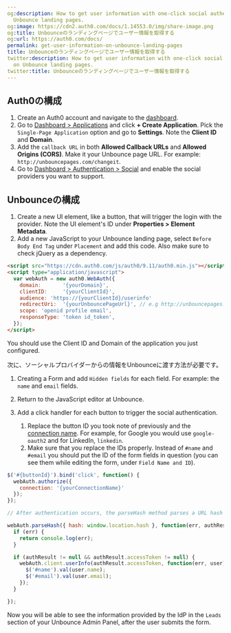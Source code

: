 ```yaml
---
og:description: How to get user information with one-click social authentication on
  Unbounce landing pages.
og:image: https://cdn2.auth0.com/docs/1.14553.0/img/share-image.png
og:title: Unbounceのランディングページでユーザー情報を取得する
og:url: https://auth0.com/docs/
permalink: get-user-information-on-unbounce-landing-pages
title: Unbounceのランディングページでユーザー情報を取得する
twitter:description: How to get user information with one-click social authentication
  on Unbounce landing pages.
twitter:title: Unbounceのランディングページでユーザー情報を取得する
---
```


## Auth0の構成

1. Create an Auth0 account and navigate to the [dashboard](https://manage.auth0.com/#).
2. Go to [Dashboard > Applications](https://manage.auth0.com/#/applications) and click **+ Create Application**. Pick the `Single-Page Application` option and go to **Settings**. Note the **Client ID** and **Domain**.
3. Add the `callback URL` in both **Allowed Callback URLs** and **Allowed Origins (CORS)**. Make it your Unbounce page URL. For example: `http://unbouncepages.com/changeit`.
4. Go to [Dashboard > Authentication > Social](https://manage.auth0.com/#/connections/social) and enable the social providers you want to support.

## Unbounceの構成

1. Create a new UI element, like a button, that will trigger the login with the provider. Note the UI element's ID under **Properties > Element Metadata**.
2. Add a new JavaScript to your Unbounce landing page, select `Before Body End Tag` under `Placement` and add this code. Also make sure to check jQuery as a dependency.

```html lines
<script src="https://cdn.auth0.com/js/auth0/9.11/auth0.min.js"></script>
<script type="application/javascript">
  var webAuth = new auth0.WebAuth({
    domain:       '{yourDomain}',
    clientID:     '{yourClientId}',
    audience: 'https://{yourClientId}/userinfo'
    redirectUri:  '{yourUnbouncePageUrl}', // e.g http://unbouncepages.com/changeit
    scope: 'openid profile email',
    responseType: 'token id_token',
  });
</script>
```






You should use the <Tooltip tip="Client ID: Identification value given to your registered resource from Auth0." cta="View Glossary" href="/docs/glossary?term=Client+ID">Client ID</Tooltip> and Domain of the application you just configured.

次に、ソーシャルプロバイダーからの情報をUnbounceに渡す方法が必要です。

1. Creating a Form and add `Hidden fields` for each field. For example: the `name` and `email` fields.
2. Return to the JavaScript editor at Unbounce.
3. Add a click handler for each button to trigger the social authentication.

   1. Replace the button ID you took note of previously and the [connection name](/docs/authenticate/identity-providers/locate-the-connection-id). For example, for Google you would use `google-oauth2` and for LinkedIn, `linkedin`.
   2. Make sure that you replace the IDs properly. Instead of `#name` and `#email` you should put the ID of the form fields in question (you can see them while editing the form, under `Field Name and ID`).

```js lines
$('#{buttonId}').bind('click', function() { 
  webAuth.authorize({
    connection: '{yourConnectionName}'
  });
});

// After authentication occurs, the parseHash method parses a URL hash fragment to extract the result of an Auth0 authentication response.

webAuth.parseHash({ hash: window.location.hash }, function(err, authResult) { 
  if (err) { 
    return console.log(err); 
  }

  if (authResult != null && authResult.accessToken != null) {
    webAuth.client.userInfo(authResult.accessToken, function(err, user) {
      $('#name').val(user.name); 
      $('#email').val(user.email); 
    }); 
  } 

});
```






Now you will be able to see the information provided by the <Tooltip tip="Identity Provider (IdP): Service that stores and manages digital identities." cta="View Glossary" href="/docs/glossary?term=IdP">IdP</Tooltip> in the `Leads` section of your Unbounce Admin Panel, after the user submits the form.
